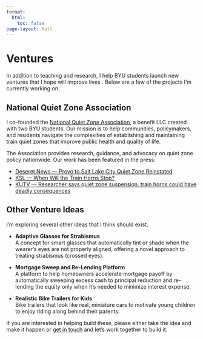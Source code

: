 ```yaml
---
format:
  html:
    toc: false
page-layout: full
---
```


# Ventures

In addition to teaching and research, I help BYU students launch new ventures that I hope will improve lives . Below are a few of the projects I’m currently working on.

## National Quiet Zone Association

I co-founded the [National Quiet Zone Association](https://www.quietzones.us/), a benefit LLC created with two BYU students. Our mission is to help communities, policymakers, and residents navigate the complexities of establishing and maintaining train quiet zones that improve public health and quality of life.

The Association provides research, guidance, and advocacy on quiet zone policy nationwide. Our work has been featured in the press:

- [Deseret News — Provo to Salt Lake City Quiet Zone Reinstated](https://www.deseret.com/utah/2025/01/05/provo-salt-lake-city-quiet-zone-reinstated/)
- [KSL — When Will the Train Horns Stop?](https://www.ksl.com/article/51154610/when-will-the-train-horns-stop-utahns-vent-as-cities-race-to-reestablish-quiet-zones)
- [KUTV — Researcher says quiet zone suspension, train horns could have deadly consequences](https://kutv.com/news/2news-investigates/researcher-says-quiet-zone-suspension-and-train-horns-could-have-deadly-consequences)


## Other Venture Ideas

I’m exploring several other ideas that I think should exist. 

- **Adaptive Glasses for Strabismus**  
  A concept for smart glasses that automatically tint or shade when the wearer’s eyes are not properly aligned, offering a novel approach to treating strabismus (crossed eyes).

- **Mortgage Sweep and Re-Lending Platform**  
  A platform to help homeowners accelerate mortgage payoff by automatically sweeping excess cash to principal reduction and re-lending the equity only when it's needed to minimize interest expense.

- **Realistic Bike Trailers for Kids**  
  Bike trailers that look like real, miniature cars to motivate young children to enjoy riding along behind their parents.

If you are interested in helping build these, please either take the idea and make it happen or [get in touch]() and let's work together to build it.
